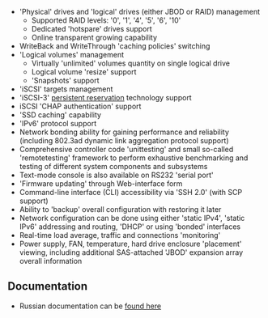 * 'Physical' drives and 'logical' drives (either JBOD or RAID) management
** Supported RAID levels: '0', '1', '4', '5', '6', '10'
** Dedicated 'hotspare' drives support
** Online transparent growing capability
* WriteBack and WriteThrough 'caching policies' switching
* 'Logical volumes' management
** Virtually 'unlimited' volumes quantity on single logical drive
** Logical volume 'resize' support
** 'Snapshots' support
* 'iSCSI' targets management
* 'iSCSI-3' [[http://publib.boulder.ibm.com/infocenter/clresctr/vxrx/topic/com.ibm.cluster.gpfs32.diagnosis.doc/bl1pdg_understandpr.html | persistent reservation]] technology support
* iSCSI 'CHAP authentication' support
* 'SSD caching' capability
* 'IPv6' protocol support
* Network bonding ability for gaining performance and reliability (including 802.3ad dynamic link aggregation protocol support)
* Comprehensive controller code 'unittesting' and small so-called 'remotetesting' framework to perform exhaustive benchmarking and testing of different system components and subsystems
* Text-mode console is also available on RS232 'serial port'
* 'Firmware updating' through Web-interface form
* Command-line interface (CLI) accessibility via 'SSH 2.0' (with SCP support)
* Ability to 'backup' overall configuration with restoring it later
* Network configuration can be done using either 'static IPv4', 'static IPv6' addressing and routing, 'DHCP' or using 'bonded' interfaces
* Real-time load average, traffic and connections 'monitoring'
* Power supply, FAN, temperature, hard drive enclosure 'placement' viewing, including additional SAS-attached 'JBOD' expansion array overall information

== Documentation ==
* Russian documentation can be [https://www.etegro.com/configurator/storage/san/fs100g2/support found here]

